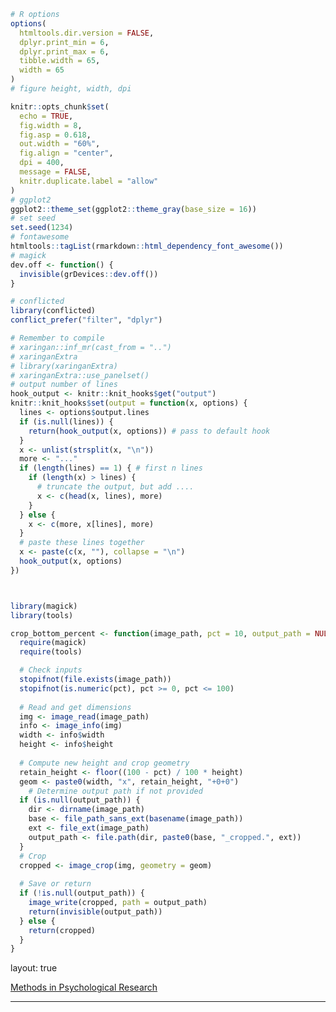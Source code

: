 ```r
# R options
options(
  htmltools.dir.version = FALSE,
  dplyr.print_min = 6,
  dplyr.print_max = 6,
  tibble.width = 65,
  width = 65
)
# figure height, width, dpi

knitr::opts_chunk$set(
  echo = TRUE,
  fig.width = 8,
  fig.asp = 0.618,
  out.width = "60%",
  fig.align = "center",
  dpi = 400,
  message = FALSE,
  knitr.duplicate.label = "allow"
)
# ggplot2
ggplot2::theme_set(ggplot2::theme_gray(base_size = 16))
# set seed
set.seed(1234)
# fontawesome
htmltools::tagList(rmarkdown::html_dependency_font_awesome())
# magick
dev.off <- function() {
  invisible(grDevices::dev.off())
}

# conflicted
library(conflicted)
conflict_prefer("filter", "dplyr")

# Remember to compile
# xaringan::inf_mr(cast_from = "..")
# xaringanExtra
# library(xaringanExtra)
# xaringanExtra::use_panelset()
# output number of lines
hook_output <- knitr::knit_hooks$get("output")
knitr::knit_hooks$set(output = function(x, options) {
  lines <- options$output.lines
  if (is.null(lines)) {
    return(hook_output(x, options)) # pass to default hook
  }
  x <- unlist(strsplit(x, "\n"))
  more <- "..."
  if (length(lines) == 1) { # first n lines
    if (length(x) > lines) {
      # truncate the output, but add ....
      x <- c(head(x, lines), more)
    }
  } else {
    x <- c(more, x[lines], more)
  }
  # paste these lines together
  x <- paste(c(x, ""), collapse = "\n")
  hook_output(x, options)
})



library(magick)
library(tools)

crop_bottom_percent <- function(image_path, pct = 10, output_path = NULL) {
  require(magick)
  require(tools)

  # Check inputs
  stopifnot(file.exists(image_path))
  stopifnot(is.numeric(pct), pct >= 0, pct <= 100)
  
  # Read and get dimensions
  img <- image_read(image_path)
  info <- image_info(img)
  width <- info$width
  height <- info$height
  
  # Compute new height and crop geometry
  retain_height <- floor((100 - pct) / 100 * height)
  geom <- paste0(width, "x", retain_height, "+0+0")
    # Determine output path if not provided
  if (is.null(output_path)) {
    dir <- dirname(image_path)
    base <- file_path_sans_ext(basename(image_path))
    ext <- file_ext(image_path)
    output_path <- file.path(dir, paste0(base, "_cropped.", ext))
  }
  # Crop
  cropped <- image_crop(img, geometry = geom)
  
  # Save or return
  if (!is.null(output_path)) {
    image_write(cropped, path = output_path)
    return(invisible(output_path))
  } else {
    return(cropped)
  }
}
```

layout: true
  
<div class="my-footer">
<span>
<a href="https://psychmethods.github.io/coursenotes/" target="_blank">Methods in Psychological Research</a>
</span>
</div> 

---
